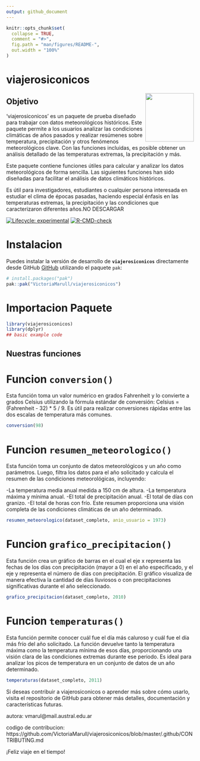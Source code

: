 ```yaml
---
output: github_document
---
```


<!-- README.md is generated from README.Rmd. Please edit that file -->

```r
knitr::opts_chunk$set(
  collapse = TRUE,
  comment = "#>",
  fig.path = "man/figures/README-",
  out.width = "100%"
)
```

# viajerosiconicos
<img src="man/figures/viajeros.png" align="right" width="130"/>


## Objetivo
'viajerosiconicos' es un paquete de prueba diseñado para trabajar con datos meteorológicos históricos. Este paquete permite a los usuarios analizar las condiciones climáticas de años pasados y realizar resúmenes sobre temperatura, precipitación y otros fenómenos meteorológicos clave. Con las funciones incluidas, es posible obtener un análisis detallado de las temperaturas extremas, la precipitación y más.

Este paquete contiene funciones útiles para calcular y analizar los datos meteorológicos de forma sencilla. Las siguientes funciones han sido diseñadas para facilitar el análisis de datos climáticos históricos.

Es útil para investigadores, estudiantes o cualquier persona interesada en estudiar el clima de épocas pasadas, haciendo especial énfasis en las temperaturas extremas, la precipitación y las condiciones que caracterizaron diferentes años.NO DESCARGAR

<!-- badges: start -->
[![Lifecycle: experimental](https://img.shields.io/badge/lifecycle-experimental-orange.svg)](https://lifecycle.r-lib.org/articles/stages.html#experimental)
[![R-CMD-check](https://github.com/VictoriaMarull/viajerosiconicos/actions/workflows/R-CMD-check.yaml/badge.svg)](https://github.com/VictoriaMarull/viajerosiconicos/actions/workflows/R-CMD-check.yaml)
<!-- badges: end -->


# Instalacion

Puedes instalar la versión de desarrollo de **`viajerosiconicos`** directamente desde GitHub [GitHub](https://github.com/) utilizando el paquete `pak`:

``` r
# install.packages("pak")
pak::pak("VictoriaMarull/viajerosiconicos")
```

# Importacion Paquete

```r
library(viajerosiconicos)
library(dplyr)
## basic example code
```


## Nuestras funciones

# Funcion `conversion()`
Esta función toma un valor numérico en grados Fahrenheit y lo convierte a grados Celsius utilizando la fórmula estándar de conversión:
Celsius = (Fahrenheit - 32) * 5 / 9.
Es útil para realizar conversiones rápidas entre las dos escalas de temperatura más comunes.
```r
conversion(98)
```

# Funcion `resumen_meteorologico()`
Esta función toma un conjunto de datos meteorológicos y un año como parámetros. Luego, filtra los datos para el año solicitado y calcula el resumen de las condiciones meteorológicas, incluyendo:

-La temperatura media anual medida a 150 cm de altura.
-La temperatura máxima y mínima anual.
-El total de precipitación anual.
-El total de días con granizo.
-El total de horas con frío.
Este resumen proporciona una visión completa de las condiciones climáticas de un año determinado.
```r
resumen_meteorologico(dataset_completo, anio_usuario = 1973)
```

# Funcion `grafico_precipitacion()`
Esta función crea un gráfico de barras en el cual el eje x representa las fechas de los días con precipitación (mayor a 0) en el año especificado, y el eje y representa el número de días con precipitación.
El gráfico visualiza de manera efectiva la cantidad de días lluviosos o con precipitaciones significativas durante el año seleccionado.
```r
grafico_precipitacion(dataset_completo, 2010)
```


# Funcion `temperaturas()` 
Esta función permite conocer cuál fue el día más caluroso y cuál fue el día más frío del año solicitado. La función devuelve tanto la temperatura máxima como la temperatura mínima de esos días, proporcionando una visión clara de las condiciones extremas durante ese periodo.
Es ideal para analizar los picos de temperatura en un conjunto de datos de un año determinado.
```r
temperaturas(dataset_completo, 2011)
```

Si deseas contribuir a viajerosiconicos o aprender más sobre cómo usarlo, visita el repositorio de GitHub para obtener más detalles, documentación y características futuras.

autora: vmarul@mail.austral.edu.ar

codigo de contribucion: https://github.com/VictoriaMarull/viajerosiconicos/blob/master/.github/CONTRIBUTING.md

¡Feliz viaje en el tiempo!
